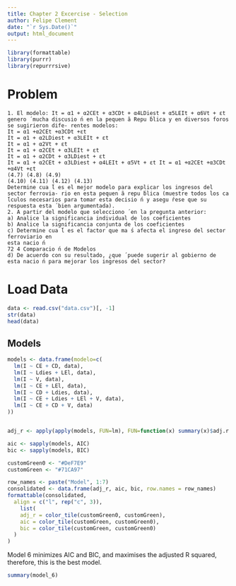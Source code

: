 ```yaml
---
title: Chapter 2 Excercise - Selection
author: Felipe Clement
date: "`r Sys.Date()`"
output: html_document
---
```


```r
library(formattable)
library(purrr)
library(repurrrsive)
```

# Problem

```
1. El modelo: It = α1 + α2CEt + α3CDt + α4LDiest + α5LEIt + α6Vt + εt genero ́ mucha discusio ́n en la pequen ̃a Repu ́blica y en diversos foros se sugirieron dife- rentes modelos:
It = α1 +α2CEt +α3CDt +εt
It = α1 + α2LDiest + α3LEIt + εt
It = α1 + α2Vt + εt
It = α1 + α2CEt + α3LEIt + εt
It = α1 + α2CDt + α3LDiest + εt
It = α1 + α2CEt + α3LDiest + α4LEIt + α5Vt + εt It = α1 +α2CEt +α3CDt +α4Vt +εt
(4.7) (4.8) (4.9)
(4.10) (4.11) (4.12) (4.13)
Determine cua ́l es el mejor modelo para explicar los ingresos del sector ferrovia- rio en esta pequen ̃a repu ́blica (muestre todos los ca ́lculos necesarios para tomar esta decisio ́n y asegu ́rese que su respuesta esta ́ bien argumentada).
2. A partir del modelo que selecciono ́ en la pregunta anterior:
a) Analice la significancia individual de los coeficientes
b) Analice la significancia conjunta de los coeficientes
c) Determine cua ́l es el factor que ma ́s afecta el ingreso del sector ferroviario en
esta nacio ́n
72 4 Comparacio ́n de Modelos
d) De acuerdo con su resultado, ¿que ́ puede sugerir al gobierno de esta nacio ́n para mejorar los ingresos del sector?
```

# Load Data

```r
data <- read.csv("data.csv")[, -1]
str(data)
head(data)
```

## Models

```r
models <- data.frame(modelo=c(
  lm(I ~ CE + CD, data),
  lm(I ~ Ldies + LEl, data),
  lm(I ~ V, data),
  lm(I ~ CE + LEl, data),
  lm(I ~ CD + Ldies, data),
  lm(I ~ CE + Ldies + LEl + V, data),
  lm(I ~ CE + CD + V, data)
))


adj_r <- apply(apply(models, FUN=lm), FUN=function(x) summary(x)$adj.r.squared)

aic <- sapply(models, AIC)
bic <- sapply(models, BIC)

customGreen0 <- "#DeF7E9"
customGreen <- "#71CA97"

row_names <- paste("Model", 1:7)
consolidated <- data.frame(adj_r, aic, bic, row.names = row_names)
formattable(consolidated,
  align = c("l", rep("c", 3)),
    list(
    adj_r = color_tile(customGreen0, customGreen),
    aic = color_tile(customGreen, customGreen0),
    bic = color_tile(customGreen, customGreen0)
  )
)
```

Model 6 minimizes AIC and BIC, and maximises the adjusted R squared, therefore, this is the best model.

```r
summary(model_6)
```